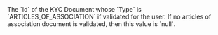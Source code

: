   
<ParamField body="Statute" type="string">     
The `Id` of the KYC Document whose `Type` is `ARTICLES_OF_ASSOCIATION` if validated for the user. If no articles of association document is validated, then this value is `null`.  
</ParamField>